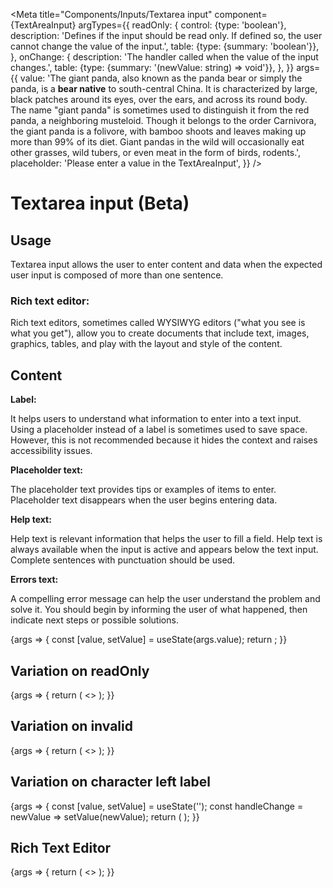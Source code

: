 
<Meta
  title="Components/Inputs/Textarea input"
  component={TextAreaInput}
  argTypes={{
    readOnly: {
      control: {type: 'boolean'},
      description:
        'Defines if the input should be read only. If defined so, the user cannot change the value of the input.',
      table: {type: {summary: 'boolean'}},
    },
    onChange: {
      description: 'The handler called when the value of the input changes.',
      table: {type: {summary: '(newValue: string) => void'}},
    },
  }}
  args={{
    value:
      'The giant panda, also known as the panda bear or simply the panda, is a <b>bear native</b> to south-central China. It is characterized by large, black patches around its eyes, over the ears, and across its round body. The name "giant panda" is sometimes used to distinguish it from the red panda, a neighboring musteloid. Though it belongs to the order Carnivora, the giant panda is a folivore, with bamboo shoots and leaves making up more than 99% of its diet. Giant pandas in the wild will occasionally eat other grasses, wild tubers, or even meat in the form of birds, rodents.',
    placeholder: 'Please enter a value in the TextAreaInput',
  }}
/>

# Textarea input (Beta)

## Usage

Textarea input allows the user to enter content and data when the expected user input is composed of more than one sentence.

### Rich text editor:

Rich text editors, sometimes called WYSIWYG editors ("what you see is what you get"), allow you to create documents that include text, images, graphics, tables, and play with the layout and style of the content.

## Content

**Label:**

It helps users to understand what information to enter into a text input. Using a placeholder instead of a label is sometimes used to save space. However, this is not recommended because it hides the context and raises accessibility issues.

**Placeholder text:**

The placeholder text provides tips or examples of items to enter. Placeholder text disappears when the user begins entering data.

**Help text:**

Help text is relevant information that helps the user to fill a field. Help text is always available when the input is active and appears below the text input. Complete sentences with punctuation should be used.

**Errors text:**

A compelling error message can help the user understand the problem and solve it. You should begin by informing the user of what happened, then indicate next steps or possible solutions.

<Canvas>
  <Story name="Standard">
    {args => {
      const [value, setValue] = useState(args.value);
      return <TextAreaInput {...args} value={value} onChange={setValue} />;
    }}
  </Story>
</Canvas>

<ArgsTable story="Standard" />

## Variation on readOnly

<Canvas>
  <Story name="ReadOnly">
    {args => {
      return (
        <>
          <TextAreaInput {...args} readOnly={false} />
          <TextAreaInput {...args} readOnly={true} />
        </>
      );
    }}
  </Story>
</Canvas>

## Variation on invalid

<Canvas>
  <Story name="Invalid">
    {args => {
      return (
        <>
          <TextAreaInput {...args} invalid={false} />
          <TextAreaInput {...args} invalid={true} />
        </>
      );
    }}
  </Story>
</Canvas>

## Variation on character left label

<Canvas>
  <Story name="Character left label">
    {args => {
      const [value, setValue] = useState('');
      const handleChange = newValue => setValue(newValue);
      return (
        <TextAreaInput
          placeholder="Type here to update the character left label"
          value={value}
          onChange={handleChange}
          characterLeftLabel={`${250 - value.length} characters left`}
        />
      );
    }}
  </Story>
</Canvas>

## Rich Text Editor

<Canvas>
  <Story name="Rich Text Editor">
    {args => {
      return (
        <>
          <TextAreaInput {...args} isRichText={true} />
          <TextAreaInput {...args} isRichText={true} readOnly={true} />
          <TextAreaInput {...args} isRichText={true} invalid={true} />
        </>
      );
    }}
  </Story>
</Canvas>
